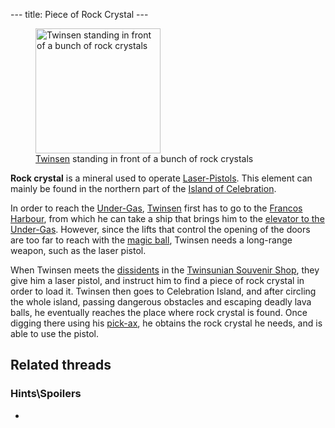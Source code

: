---
title: Piece of Rock Crystal
---

{{twinsunica import}}{{Infobox Item
 |image=
 |type=component
 |critical=yes
 |magical=no
 |unique=yes
 |lba1=
 |lba2=yes
 |upgrades=yes
 |rowposition=1
 |columnposition=6
 |effect=none
 |effectamount=
 |purpose=
 |combattype=none
 |powerlevel=none
 |rate=none
 |range=none
 |damage=none
}}
[[Image:Screenshot-lba2-ingame-island_of_the_celebration-getting_rock_crystal_3.gif|right|thumb|200px|[[Twinsen]] standing in front of a bunch of rock crystals]]

'''Rock crystal''' is a mineral used to operate [[Laser-Pistol]]s. This element can mainly be found in the northern part of the [[Island of Celebration]].

In order to reach the [[Under-Gas]], [[Twinsen]] first has to go to the [[Francos Harbour]], from which he can take a ship that brings him to the [[elevator to the Under-Gas]]. However, since the lifts that control the opening of the doors are too far to reach with the [[magic ball]], Twinsen needs a long-range weapon, such as the laser pistol.

When Twinsen meets the [[dissidents]] in the [[Twinsunian Souvenir Shop]], they give him a laser pistol, and instruct him to find a piece of rock crystal in order to load it. Twinsen then goes to Celebration Island, and after circling the whole island, passing dangerous obstacles and escaping deadly lava balls, he eventually reaches the place where rock crystal is found. Once digging there using his [[pick-ax]], he obtains the rock crystal he needs, and is able to use the pistol.
==Related threads==
===Hints\Spoilers===
* {{thread|id=7105|title=LBA2, Questions}}
